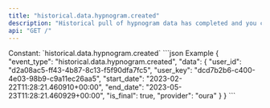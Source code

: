 ```yaml
---
title: "historical.data.hypnogram.created"
description: "Historical pull of hypnogram data has completed and you can now pull data for this resource."
api: "GET /"
---
```

<ResponseField name="event_type" type="const string" required="true">
Constant: `historical.data.hypnogram.created`
</ResponseField>
<ResponseField name="data" type="HistoricalDataCreated" required="true">
<Expandable title="HistoricalDataCreated" defaultOpen="true">
<ResponseField name="user_id" type="string" required="true">
</ResponseField>
<ResponseField name="user_key" type="string" required="true">
</ResponseField>
<ResponseField name="start_date" type="string" required="true">
</ResponseField>
<ResponseField name="end_date" type="string" required="true">
</ResponseField>
<ResponseField name="is_final" type="boolean" required="true">
</ResponseField>
<ResponseField name="provider" type="string" required="true">
</ResponseField>
</Expandable>
</ResponseField>
<ResponseExample>
```json Example
{
  "event_type": "historical.data.hypnogram.created",
  "data": {
    "user_id": "d2a08ac5-ff43-4b87-8c13-f5f90dfa7fc5",
    "user_key": "dcd7b2b6-c400-4e03-98b9-c9a11ec26aa5",
    "start_date": "2023-02-22T11:28:21.460910+00:00",
    "end_date": "2023-05-23T11:28:21.460929+00:00",
    "is_final": true,
    "provider": "oura"
  }
}
```
</ResponseExample>
